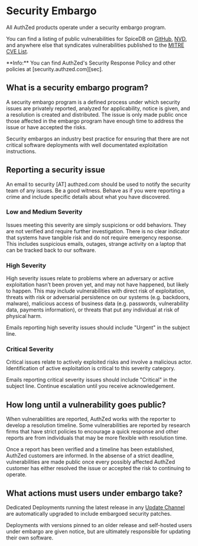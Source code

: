 
# Security Embargo

All AuthZed products operate under a security embargo program.

You can find a listing of public vulnerabilities for SpiceDB on [GitHub], [NVD], and anywhere else that syndicates vulnerabilities published to the [MITRE CVE List].

<Callout type="info">
  **Info:**
  You can find AuthZed's Security Response Policy and other policies at [security.authzed.com][sec].

  [sec]: https://security.authzed.com
</Callout>

[GitHub]: https://github.com/authzed/spicedb/security/advisories
[NVD]: https://nvd.nist.gov/vuln/search/results?query=spicedb
[MITRE CVE List]: https://cve.mitre.org/cve/

## What is a security embargo program?

A security embargo program is a defined process under which security issues are privately reported, analyzed for applicability, notice is given, and a resolution is created and distributed.
The issue is only made public once those affected in the embargo program have enough time to address the issue or have accepted the risks.

Security embargos an industry best practice for ensuring that there are not critical software deployments with well documentated exploitation instructions.

## Reporting a security issue

An email to security [AT] authzed.com should be used to notify the security team of any issues.
Be a good witness.
Behave as if you were reporting a crime and include specific details about what you have discovered.

### Low and Medium Severity

Issues meeting this severity are simply suspicions or odd behaviors.
They are not verified and require further investigation.
There is no clear indicator that systems have tangible risk and do not require emergency response.
This includes suspicious emails, outages, strange activity on a laptop that can be tracked back to our software.

### High Severity

High severity issues relate to problems where an adversary or active exploitation hasn’t been proven yet, and may not have happened, but likely to happen.
This may include vulnerabilities with direct risk of exploitation, threats with risk or adversarial persistence on our systems (e.g. backdoors, malware), malicious access of business data (e.g. passwords, vulnerability data, payments information), or threats that put any individual at risk of physical harm.

Emails reporting high severity issues should include "Urgent" in the subject line.

### Critical Severity

Critical issues relate to actively exploited risks and involve a malicious actor.
Identification of active exploitation is critical to this severity category.

Emails reporting critical severity issues should include "Critical" in the subject line.
Continue escalation until you receive acknowledgement.

## How long until a vulnerability goes public?

When vulnerabilities are reported, AuthZed works with the reporter to develop a resolution timeline.
Some vulnerabilities are reported by research firms that have strict policies to encourage a quick response and other reports are from individuals that may be more flexible with resolution time.

Once a report has been verified and a timeline has been established, AuthZed customers are informed.
In the absense of a strict deadline, vulnerabilities are made public once every possibly affected AuthZed customer has either resolved the issue or accepted the risk to continuing to operate.

## What actions must users under embargo take?

Dedicated Deployments running the latest release in any [Update Channel] are automatically upgraded to include embargoed security patches.

Deployments with versions pinned to an older release and self-hosted users under embargo are given notice, but are ultimately responsible for updating their own software.

[Update Channel]: ./update-channels
